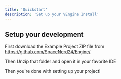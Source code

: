 ```yaml
---
title: 'Quickstart'
description: 'Set up your VEngine Install'
---
```


## Setup your development

First download the Example Project ZIP file from https://github.com/SpaceNerd24/Engine/

Then Unzip that folder and open it in your favorite IDE

Then you're done with setting up your project!